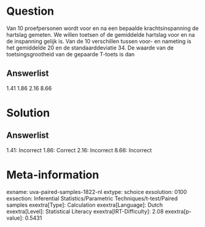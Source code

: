 Question
========

Van 10 proefpersonen wordt voor en na een bepaalde krachtsinspanning de
hartslag gemeten. We willen toetsen of de gemiddelde hartslag voor en na
de inspanning gelijk is. Van de 10 verschillen tussen voor- en nameting
is het gemiddelde 20 en de standaarddeviatie 34. De waarde van de
toetsingsgrootheid van de gepaarde T-toets is dan

Answerlist
----------

1.41
1.86
2.16
8.66

Solution
========

Answerlist
----------

1.41: Incorrect
1.86: Correct
2.16: Incorrect
8.66: Incorrect

Meta-information
================
exname: uva-paired-samples-1822-nl
extype: schoice
exsolution: 0100
exsection: Inferential Statistics/Parametric Techniques/t-test/Paired samples
exextra[Type]: Calculation
exextra[Language]: Dutch
exextra[Level]: Statistical Literacy
exextra[IRT-Difficulty]: 2.08
exextra[p-value]: 0.5431
